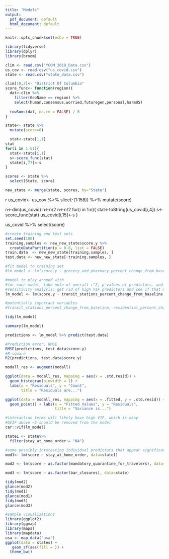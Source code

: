 ```yaml
---
title: "Models"
output:
  pdf_document: default
  html_document: default
---
```


```r
knitr::opts_chunk$set(echo = TRUE)

library(tidyverse)
library(dplyr)
library(broom)

clim <- read.csv("YCOM_2019_Data.csv")
us_cov <- read.csv("us_covid.csv")
state <- read.csv("state_data.csv")
```


```r
clim[10,3]<- "District Of Columbia"
score_func<- function(region){
  dat<-clim %>%
    filter(GeoName == region) %>%
    select(human,consensus,worried,futuregen,personal,harmUS) 
  
  rowSums(dat, na.rm = FALSE) / 6
}

state<- state %>%
  mutate(score=0)

  stat<-state[1,1]
stat
for(i in 1:51){
  stat<-state[i,1]
  s<-score_func(stat)
  state[i,77]<-s
}

scores <- state %>%
  select(State, score)

new_state <- merge(state, scores, by="State")
```


{r ignore this for now}
us_covid<- us_cov %>%
  slice(-(1:158)) %>%
  mutate(score)

n<-dim(us_covid)
n<-n/2
n<-n/2
for(i in 1:n){
  stat<-toString(us_covid[i,4])
    s<-score_func(stat)
  us_covid[i,15]<-s
}

us_covid %>%
  select(score)


```r
#create training and test sets
set.seed(100)
training.samples <- new_new_state$score.y %>%
  createDataPartition(p = 0.8, list = FALSE)
train.data  <- new_new_state[training.samples, ]
test.data <- new_new_state[-training.samples, ]

#fit model to training set
#lm_model <- lm(score.y ~ grocery_and_pharmacy_percent_change_from_baseline + retail_and_recreation_percent_change_from_baseline + parks_percent_change_from_baseline +  transit_stations_percent_change_from_baseline + (grocery_and_pharmacy_percent_change_from_baseline * retail_and_recreation_percent_change_from_baseline) + workplaces_percent_change_from_baseline + residential_percent_change_from_baseline + status_of_reopening + bar_closures, na.action=na.omit, data = train.data)

#model to play around with
#for each model, take note of overall r^2, p-values of predictors, and VIF values of predictors
#sensitivity analysis: get rid of high VIF predictors and see if that meaningfully affects results
lm_model <- lm(score.y ~ transit_stations_percent_change_from_baseline + residential_percent_change_from_baseline + bar_closures, na.action=na.omit, data = train.data)

#potentially important variables
#transit_stations_percent_change_from_baseline, residential_percent_change_from_baseline, bar_closures

tidy(lm_model)

summary(lm_model)

predictions <- lm_model %>% predict(test.data)

#Prediction error, RMSE
RMSE(predictions, test.data$score.y)
#R-square
R2(predictions, test.data$score.y)
```


```r
modall_res <- augment(modall)

ggplot(data = modall_res, mapping = aes(x = .std.resid)) + 
  geom_histogram(binwidth = 1) + 
  labs(x = "Residuals", y = "Count",
       title = "Residuals are...")

ggplot(data = modall_res, mapping = aes(x = .fitted, y = .std.resid)) + 
  geom_point() + labs(x = "Fitted Values", y = "Residuals", 
                      title = "Variance is...")
```


```r
#interaction terms will likely have high VIF, which is okay
#GVIF above ~5 should be removed from the model
car::vif(lm_model)
```

```r
state1 <- state%>%
  filter(stay_at_home_order!= "NA")

#some possibly interesting individual predictors that appear significant
mod1<- lm(score ~ stay_at_home_order, data=state1)

mod2 <- lm(score ~ as.factor(mandatory_quarantine_for_travelers), data=state)

mod3 <- lm(score ~ as.factor(bar_closures), data=state)

tidy(mod2)
glance(mod2)
tidy(mod1)
glance(mod1)
tidy(mod3)
glance(mod3)
```


```r
#sample visualizations
library(ggplot2)
library(ggmap)
library(maps)
library(mapdata)
usa <- map_data("usa")
ggplot(data = states) + 
   geom_sf(aes(fill = )) +
  theme_bw()


```

